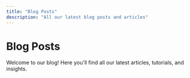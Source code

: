 ```yaml
---
title: "Blog Posts"
description: "All our latest blog posts and articles"
---
```


# Blog Posts

Welcome to our blog! Here you'll find all our latest articles, tutorials, and insights.


<AllBlogPosts />